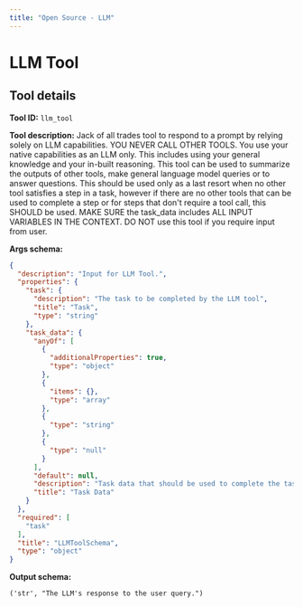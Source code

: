 ```yaml
---
title: "Open Source - LLM"
---
```

<!-- WARNING: This file is auto-generated by generate_tool_docs.py. Do not edit manually. -->


# LLM Tool

<Intro />

## Tool details
**Tool ID:** `llm_tool`

**Tool description:** Jack of all trades tool to respond to a prompt by relying solely on LLM capabilities. YOU NEVER CALL OTHER TOOLS. You use your native capabilities as an LLM only. This includes using your general knowledge and your in-built reasoning. This tool can be used to summarize the outputs of other tools, make general language model queries or to answer questions. This should be used only as a last resort when no other tool satisfies a step in a task, however if there are no other tools that can be used to complete a step or for steps that don't require a tool call, this SHOULD be used. MAKE SURE the task_data includes ALL INPUT VARIABLES IN THE CONTEXT. DO NOT use this tool if you require input from user.

**Args schema:**
```json
{
  "description": "Input for LLM Tool.",
  "properties": {
    "task": {
      "description": "The task to be completed by the LLM tool",
      "title": "Task",
      "type": "string"
    },
    "task_data": {
      "anyOf": [
        {
          "additionalProperties": true,
          "type": "object"
        },
        {
          "items": {},
          "type": "array"
        },
        {
          "type": "string"
        },
        {
          "type": "null"
        }
      ],
      "default": null,
      "description": "Task data that should be used to complete the task. Can be a string, a list of strings, a dictionary of strings or a list of objects that will be converted to strings. Important: This should include all relevant data in their entirety, from the first to the last character (i.e. NOT a summary).",
      "title": "Task Data"
    }
  },
  "required": [
    "task"
  ],
  "title": "LLMToolSchema",
  "type": "object"
}
```

**Output schema:**
```
('str', "The LLM's response to the user query.")
```
